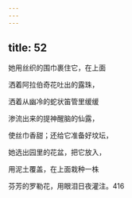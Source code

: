 ```yaml
---
---
---
```

title: 52
---




她用丝织的围巾裹住它，在上面

洒着阿拉伯奇花吐出的露珠，

洒着从幽冷的蛇状笛管里缓缓

渗流出来的提神醒脑的仙露，

使丝巾香甜；还给它准备好坟坛，

她选出园里的花盆，把它放入，

用泥土覆盖，在上面栽种一株

芬芳的罗勒花，用眼泪日夜灌注。416